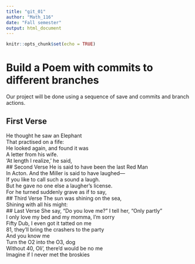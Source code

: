 ```yaml
---
title: "git_01"
author: "Math_116"
date: "Fall semester"
output: html_document
---
```


```r
knitr::opts_chunk$set(echo = TRUE)
```
# Build a Poem with commits to different branches
Our project will be done using a sequence of save and commits and branch actions.
<!-- Do not modify or change any text in "!--" bracketed areas such as this --- these are instructions to
you, if you change any of this the git program will notice it and compromise your git merging strategy !-->

## First Verse 
<!--Put the first five lines of a poem by Lewis Carrol in this section!-->
He thought he saw an Elephant  
That practised on a fife:  
He looked again, and found it was  
A letter from his wife.  
'At length I realize,' he said,  
## Second Verse
<!--Put the first five lines of a poem by Robert Frost here!-->
He is said to have been the last Red Man  
In Acton. And the Miller is said to have laughed—  
If you like to call such a sound a laugh.  
But he gave no one else a laugher’s license.  
For he turned suddenly grave as if to say,  
## Third Verse
<!--Put the first two verses of The Walrus and the Carpenter here!-->
The sun was shining on the sea,  
Shining with all his might:  
## Last Verse
<!--Put a short poem of your choice 8-20 lines,here!-->
She say, "Do you love me?" I tell her, "Only partly"  
I only love my bed and my momma, I'm sorry  
Fifty Dub, I even got it tatted on me  
81, they'll bring the crashers to the party  
And you know me  
Turn the O2 into the O3, dog  
Without 40, Oli', there'd would be no me  
Imagine if I never met the broskies  